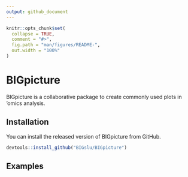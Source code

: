 ```yaml
---
output: github_document
---
```


```r
knitr::opts_chunk$set(
  collapse = TRUE,
  comment = "#>",
  fig.path = "man/figures/README-",
  out.width = "100%"
)
```

# BIGpicture

BIGpicture is a collaborative package to create commonly used plots in 'omics analysis.

## Installation

You can install the released version of BIGpicture from GitHub.

``` r
devtools::install_github("BIGslu/BIGpicture")
```

## Examples

